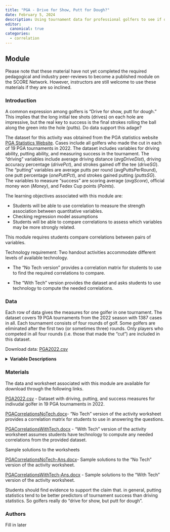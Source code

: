 ```yaml
---
title: "PGA - Drive for Show, Putt for Dough?"
date: February 5, 2024
description: Using tournament data for professional golfers to see if driving or putting are more strongly related to success.
editor: 
  canonical: true
categories:
  - correlation
---
```


## Module

Please note that these material have not yet completed the required pedagogical and industry peer-reviews to become a published module on the SCORE Network. However, instructors are still welcome to use these materials if they are so inclined.

### Introduction

A common expression among golfers is "Drive for show, putt for dough." This implies that the long initial tee shots (drives) on each hole are impressive, but the real key to success is the final strokes rolling the ball along the green into the hole (putts). Do data support this adage?

The dataset for this activity was obtained from the PGA statistics website [PGA Statistics Website](https://www.pgatour.com/stats). Cases include all golfers who made the cut in each of 19 PGA tournaments in 2022. The dataset includes variables for driving ability, putting ability, and measuring success in the tournament. The "driving" variables include average driving distance (*avgDriveDist*), driving accuracy percentage (*drivePct*), and strokes gained off the tee (*driveSG*). The "putting" variables are average putts per round (avgPuttsPerRound), one putt percentage (*onePuttPct*), and strokes gained putting (*puttsSG*). The variables to measure "success" are scoring average (*avgScore*), official money won (*Money*), and Fedex Cup points (*Points*).

::: {.callout-note collapse="true" title="Learning Objectives" appearance="minimal"}
The learning objectives associated with this module are:

-   Students will be able to use correlation to measure the strength association between quantitative variables.
-   Checking regression model assumptions
-   Students will be able to compare correlations to assess which variables may be more strongly related.
:::

::: {.callout-note collapse="true" title="Methods" appearance="minimal"}
This module requires students compare correlations between pairs of variables.

Technology requirement: Two handout activities accommodate different levels of available technology.

-   The "No Tech version" provides a correlation matrix for students to use to find the required correlations to compare. 

- The "With Tech" version provides the dataset and asks students to use technology to compute the needed correlations.
:::

### Data

Each row of data gives the measures for one golfer in one tournament. The dataset covers 19 PGA tournaments from the 2022 season with 1387 cases in all. Each tournament consists of four rounds of golf. Some golfers are eliminated after the first two (or sometimes three) rounds. Only players who competed in all four rounds (i.e. those that made the "cut") are included in this dataset.

Download data: [PGA2022.csv](PGA2022.csv)

<details>

<summary><b>Variable Descriptions</b></summary>

| Variable           | Description                                                                                                                                                           |
|-----------------|-------------------------------------------------------|
| `playerName`       | Name of the player                                                                                                                                                    |
| `country`          | The country where the player is from                                                                                                                                  |
| `avgDriveDist`     | Average driving distance (in yards)                                                                                                                                   |
| `drivePct`         | Percentage of times a tee shot comes to rest in the fairway                                                                                                           |
| `driveSG`          | Strokes gained off the tee measures player performance off the tee on all par 4s and par 5s of how much better or worse a player's drive is than the PGA Tour average |
| `avgPuttsPerRound` | Average number of total putts per round                                                                                                                               |
| `onePuttPct`       | Percentage of times it took one putt to get the ball into the hole                                                                                                    |
| `puttsSG`          | Strokes gained putting measures how many strokes a player gains or loses on the greens compared to the PGA Tour average                                               |
| `avgScore`         | The scoring average is the total strokes divided by the total rounds                                                                                                  |
| `Money`            | The official money is the prize money award to the Professional members                                                                                               |
| `Points`           | FedexCup Regular Season Points are awarded points by finished position for performance in each tournament                                                             |
| `Tournament`       | The tournament where the PGA Tour is taking place                                                                                                                     |

**Data Source**

The data were obtained from the [PGA Statistics website](https://www.pgatour.com/stats)

</details>

### Materials

The data and worksheet associated with this module are available for download through the following links.

[PGA2022.csv](PGA2022.csv) - Dataset with driving, putting, and success measures for indivudal golfer in 19 PGA tournaments in 2022.

[PGACorrelationsNoTech.docx](PGACorrelationsNoTech.docx)- "No Tech" version of the activity worksheet provides a correlation matrix for students to use in answering the questions.

[PGACorrelationsWithTech.docx](PGACorrelationsWithTech.docx) - "With Tech" version of the activity worksheet assumes students have technology to compute any needed correlations from the provided dataset.

Sample solutions to the worksheets

[PGACorrelationsNoTech-Ans.docx](PGACorrelationsNoTech-Ans.docx)- Sample solutions to the "No Tech" version of the activity worksheet.

[PGACorrelationsWithTech-Ans.docx](PGACorrelationsWithTech-Ans.docx) - Sample solutions to the "With Tech" version of the activity worksheet.

::: {.callout-note collapse="true" title="Conclusion" appearance="minimal"}
Students should find evidence to support the claim that. in general, putting statistics tend to be better predictors of tournament success than driving statistics. So golfers really do "drive for show, but putt for dough".
:::

### Authors

Fill in later
